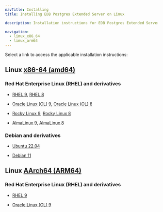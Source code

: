 ```yaml
---
navTitle: Installing
title: Installing EDB Postgres Extended Server on Linux

description: Installation instructions for EDB Postgres Extended Server on Linux.

navigation:
  - linux_x86_64
  - linux_arm64
---
```


Select a link to access the applicable installation instructions:

## Linux [x86-64 (amd64)](linux_x86_64)

### Red Hat Enterprise Linux (RHEL) and derivatives

- [RHEL 9](linux_x86_64/pge_rhel_9), [RHEL 8](linux_x86_64/pge_rhel_8)

- [Oracle Linux (OL) 9](linux_x86_64/pge_rhel_9), [Oracle Linux (OL) 8](linux_x86_64/pge_rhel_8)

- [Rocky Linux 9](linux_x86_64/pge_other_linux_9), [Rocky Linux 8](linux_x86_64/pge_other_linux_8)

- [AlmaLinux 9](linux_x86_64/pge_other_linux_9), [AlmaLinux 8](linux_x86_64/pge_other_linux_8)

### Debian and derivatives

- [Ubuntu 22.04](linux_x86_64/pge_ubuntu_22)

- [Debian 11](linux_x86_64/pge_debian_11)

## Linux [AArch64 (ARM64)](linux_arm64)

### Red Hat Enterprise Linux (RHEL) and derivatives

- [RHEL 9](linux_arm64/pge_rhel_9)

- [Oracle Linux (OL) 9](linux_arm64/pge_rhel_9)

